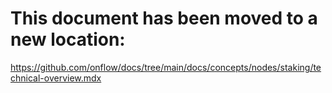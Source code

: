 # This document has been moved to a new location:

https://github.com/onflow/docs/tree/main/docs/concepts/nodes/staking/technical-overview.mdx

